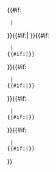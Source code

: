 {{#if:{{{1|}}}
  |{{Main other
    |}}
}}{{Start date|{{{1|}}}|{{{2|}}}|{{{3|}}}|df={{{df|}}}}}{{#if:{{{4|}}}|{{Nowrap|{{Small|（{{{4|}}}）}}}}
}}{{#if:{{{5|}}}
  |<br />{{Start date|{{{5}}}|{{{6|}}}|{{{7|}}}|df={{{df|}}}}}{{#if:{{{8|}}}|{{Nowrap|{{Small|（{{{8|}}}）}}}}}}
}}{{#if:{{{9|}}}
  |<br />{{Start date|{{{9}}}|{{{10|}}}|{{{11|}}}|df={{{df|}}}}}{{#if:{{{12|}}}|{{Nowrap|{{Small|（{{{12|}}}）}}}}}}
}}{{#if:{{{13|}}}
  |<br />{{Start date|{{{13}}}|{{{14|}}}|{{{15|}}}|df={{{df|}}}}}{{#if:{{{16|}}}|{{Nowrap|{{Small|（{{{16|}}}）}}}}}}
}}{{#if:{{{17|}}}
  |<br />{{Start date|{{{17}}}|{{{18|}}}|{{{19|}}}|df={{{df|}}}}}{{#if:{{{20|}}}|{{Nowrap|{{Small|（{{{20|}}}）}}}}}}
}}